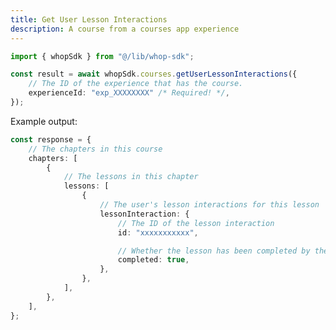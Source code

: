 ```yaml
---
title: Get User Lesson Interactions
description: A course from a courses app experience
---
```


```typescript
import { whopSdk } from "@/lib/whop-sdk";

const result = await whopSdk.courses.getUserLessonInteractions({
	// The ID of the experience that has the course.
	experienceId: "exp_XXXXXXXX" /* Required! */,
});

```

Example output:

```typescript
const response = {
	// The chapters in this course
	chapters: [
		{
			// The lessons in this chapter
			lessons: [
				{
					// The user's lesson interactions for this lesson
					lessonInteraction: {
						// The ID of the lesson interaction
						id: "xxxxxxxxxxx",

						// Whether the lesson has been completed by the user
						completed: true,
					},
				},
			],
		},
	],
};

```
